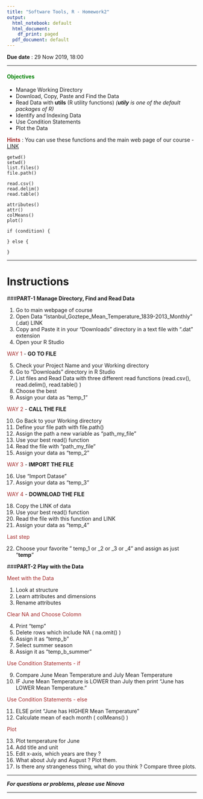 ```yaml
---
title: "Software Tools, R - Homework2"
output:
  html_notebook: default
  html_document:
    df_print: paged
  pdf_document: default
---
```


**Due date** : 29 Now 2019, 18:00

***

#### <span style="color:green">**Objectives**</span>

- Manage Working Directory
- Download, Copy, Paste and Find the Data
- Read Data with **utils** (R utility functions) *(**utily** is one of the default packages of R)*
- Identify and Indexing Data
- Use Condition Statements
- Plot the Data


<span style="color:brown">**Hints**</span> : You can use these functions and the main web page of our course - [LINK](https://emirtoker.github.io/Software_Tools_R_Github/r_programming.html)

```
getwd()
setwd()
list.files()
file.path()

read.csv()
read.delim()
read.table()

attributes()
attr()
colMeans()
plot()

if (condition) {

} else {

}
```

***

# **Instructions**

###**PART-1 Manage Directory, Find and Read Data**

1. Go to main webpage of course
2. Open Data "Istanbul_Goztepe_Mean_Temperature_1839-2013_Monthly" (.dat) LINK
3. Copy and Paste it in your "Downloads" directory in a text file with ".dat" extension
4. Open your R Studio

<span style="color:brown">WAY 1</span> - **GO TO FILE**

5. Check your Project Name and your Working directory
6. Go to "Downloads" directory in R Studio
7. List files and Read Data with three different read functions (read.csv(), read.delim(), read.table() )
8. Choose the best 
9. Assign your data as "temp_1"

<span style="color:brown">WAY 2</span> - **CALL THE FILE**

10. Go Back to your Working directory
11. Define your file path with file.path()
12. Assign the path a new variable as "path_my_file"
13. Use your best read() function
14. Read the file with "path_my_file"
15. Assign your data as "temp_2"

<span style="color:brown">WAY 3</span> - **IMPORT THE FILE**

16. Use "Import Datase"
17. Assign your data as "temp_3"

<span style="color:brown">WAY 4</span> - **DOWNLOAD THE FILE**

18. Copy the LINK of data
19. Use your best read() function
20. Read the file with this function and LINK
21. Assign your data as "temp_4"

<span style="color:brown">Last step</span>

22. Choose your favorite " temp_1 or _2 or _3 or _4" and assign as just "**temp**"


###**PART-2 Play with the Data**

<span style="color:brown">Meet with the Data</span>

1. Look at structure
2. Learn attributes and dimensions
3. Rename attributes

<span style="color:brown">Clear NA and Choose Colomn</span>

4. Print "temp"
5. Delete rows which include NA ( na.omit() )
6. Assign it as "temp_b"
7. Select summer season 
8. Assign it as "temp_b_summer"

<span style="color:brown">Use Condition Statements - if</span>

9. Compare June Mean Temperature and July Mean Temperature
10. IF June Mean Temperature is LOWER than July then print "June has LOWER Mean Temperature."

<span style="color:brown"> Use Condition Statements - else</span>

11. ELSE print "June has HIGHER Mean Temperature"
12. Calculate mean of each month ( colMeans() )

<span style="color:brown">Plot</span>

13. Plot temperature for June
14. Add title and unit
15. Edit x-axis, which years are they ?
16. What about July and August ? Plot them.
17. Is there any strangeness thing, what do you think ? Compare three plots.

***

***For questions or problems, please use Ninova***

***




